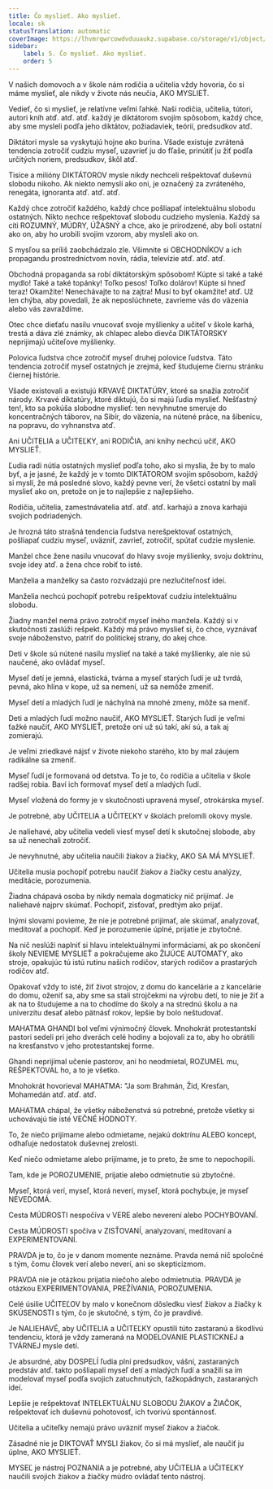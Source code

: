 ```yaml
---
title: Čo myslieť. Ako myslieť.
locale: sk
statusTranslation: automatic
coverImage: https://lhvmrqwrcowdvduuaukz.supabase.co/storage/v1/object/public/strapi-uploads/small_cover-educacion-fundamental.webp-2d51a7828a2b1309555be27f7e2a61a0.webp
sidebar:
    label: 5. Čo myslieť. Ako myslieť.
    order: 5
---
```

V našich domovoch a v škole nám rodičia a učitelia vždy hovoria, čo si máme myslieť, ale nikdy v živote nás neučia, AKO MYSLIEŤ.

Vedieť, čo si myslieť, je relatívne veľmi ľahké. Naši rodičia, učitelia, tútori, autori kníh atď. atď. atď. každý je diktátorom svojím spôsobom, každý chce, aby sme mysleli podľa jeho diktátov, požiadaviek, teórií, predsudkov atď.

Diktátori mysle sa vyskytujú hojne ako burina. Všade existuje zvrátená tendencia zotročiť cudziu myseľ, uzavrieť ju do fľaše, prinútiť ju žiť podľa určitých noriem, predsudkov, škôl atď.

Tisíce a milióny DIKTÁTOROV mysle nikdy nechceli rešpektovať duševnú slobodu nikoho. Ak niekto nemyslí ako oni, je označený za zvráteného, renegáta, ignoranta atď. atď. atď.

Každý chce zotročiť každého, každý chce pošliapať intelektuálnu slobodu ostatných. Nikto nechce rešpektovať slobodu cudzieho myslenia. Každý sa cíti ROZUMNÝ, MÚDRY, ÚŽASNÝ a chce, ako je prirodzené, aby boli ostatní ako on, aby ho urobili svojim vzorom, aby mysleli ako on.

S mysľou sa príliš zaobchádzalo zle. Všimnite si OBCHODNÍKOV a ich propagandu prostredníctvom novín, rádia, televízie atď. atď. atď.

Obchodná propaganda sa robí diktátorským spôsobom! Kúpte si také a také mydlo! Také a také topánky! Toľko pesos! Toľko dolárov! Kúpte si hneď teraz! Okamžite! Nenechávajte to na zajtra! Musí to byť okamžite! atď. Už len chýba, aby povedali, že ak neposlúchnete, zavrieme vás do väzenia alebo vás zavraždíme.

Otec chce dieťaťu nasilu vnucovať svoje myšlienky a učiteľ v škole karhá, trestá a dáva zlé známky, ak chlapec alebo dievča DIKTÁTORSKY neprijímajú učiteľove myšlienky.

Polovica ľudstva chce zotročiť myseľ druhej polovice ľudstva. Táto tendencia zotročiť myseľ ostatných je zrejmá, keď študujeme čiernu stránku čiernej histórie.

Všade existovali a existujú KRVAVÉ DIKTATÚRY, ktoré sa snažia zotročiť národy. Krvavé diktatúry, ktoré diktujú, čo si majú ľudia myslieť. Nešťastný ten!, kto sa pokúša slobodne myslieť: ten nevyhnutne smeruje do koncentračných táborov, na Sibír, do väzenia, na nútené práce, na šibenicu, na popravu, do vyhnanstva atď.

Ani UČITELIA a UČITEĽKY, ani RODIČIA, ani knihy nechcú učiť, AKO MYSLIEŤ.

Ľudia radi nútia ostatných myslieť podľa toho, ako si myslia, že by to malo byť, a je jasné, že každý je v tomto DIKTÁTOROM svojím spôsobom, každý si myslí, že má posledné slovo, každý pevne verí, že všetci ostatní by mali myslieť ako on, pretože on je to najlepšie z najlepšieho.

Rodičia, učitelia, zamestnávatelia atď. atď. atď. karhajú a znova karhajú svojich podriadených.

Je hrozná táto strašná tendencia ľudstva nerešpektovať ostatných, pošliapať cudziu myseľ, uväzniť, zavrieť, zotročiť, spútať cudzie myslenie.

Manžel chce žene nasilu vnucovať do hlavy svoje myšlienky, svoju doktrínu, svoje idey atď. a žena chce robiť to isté.

Manželia a manželky sa často rozvádzajú pre nezlučiteľnosť ideí.

Manželia nechcú pochopiť potrebu rešpektovať cudziu intelektuálnu slobodu.

Žiadny manžel nemá právo zotročiť myseľ iného manžela. Každý si v skutočnosti zaslúži rešpekt. Každý má právo myslieť si, čo chce, vyznávať svoje náboženstvo, patriť do politickej strany, do akej chce.

Deti v škole sú nútené nasilu myslieť na také a také myšlienky, ale nie sú naučené, ako ovládať myseľ.

Myseľ detí je jemná, elastická, tvárna a myseľ starých ľudí je už tvrdá, pevná, ako hlina v kope, už sa nemení, už sa nemôže zmeniť.

Myseľ detí a mladých ľudí je náchylná na mnohé zmeny, môže sa meniť.

Deti a mladých ľudí možno naučiť, AKO MYSLIEŤ. Starých ľudí je veľmi ťažké naučiť, AKO MYSLIEŤ, pretože oni už sú takí, akí sú, a tak aj zomierajú.

Je veľmi zriedkavé nájsť v živote niekoho starého, kto by mal záujem radikálne sa zmeniť.

Myseľ ľudí je formovaná od detstva. To je to, čo rodičia a učitelia v škole radšej robia. Baví ich formovať myseľ detí a mladých ľudí.

Myseľ vložená do formy je v skutočnosti upravená myseľ, otrokárska myseľ.

Je potrebné, aby UČITELIA a UČITEĽKY v školách prelomili okovy mysle.

Je naliehavé, aby učitelia vedeli viesť myseľ detí k skutočnej slobode, aby sa už nenechali zotročiť.

Je nevyhnutné, aby učitelia naučili žiakov a žiačky, AKO SA MÁ MYSLIEŤ.

Učitelia musia pochopiť potrebu naučiť žiakov a žiačky cestu analýzy, meditácie, porozumenia.

Žiadna chápavá osoba by nikdy nemala dogmaticky nič prijímať. Je naliehavé najprv skúmať. Pochopiť, zisťovať, predtým ako prijať.

Inými slovami povieme, že nie je potrebné prijímať, ale skúmať, analyzovať, meditovať a pochopiť. Keď je porozumenie úplné, prijatie je zbytočné.

Na nič neslúži naplniť si hlavu intelektuálnymi informáciami, ak po skončení školy NEVIEME MYSLIEŤ a pokračujeme ako ŽIJÚCE AUTOMATY, ako stroje, opakujúc tú istú rutinu našich rodičov, starých rodičov a prastarých rodičov atď.

Opakovať vždy to isté, žiť život strojov, z domu do kancelárie a z kancelárie do domu, oženiť sa, aby sme sa stali strojčekmi na výrobu detí, to nie je žiť a ak na to študujeme a na to chodíme do školy a na strednú školu a na univerzitu desať alebo pätnásť rokov, lepšie by bolo neštudovať.

MAHATMA GHANDI bol veľmi výnimočný človek. Mnohokrát protestantskí pastori sedeli pri jeho dverách celé hodiny a bojovali za to, aby ho obrátili na kresťanstvo v jeho protestantskej forme.

Ghandi neprijímal učenie pastorov, ani ho neodmietal, ROZUMEL mu, REŠPEKTOVAL ho, a to je všetko.

Mnohokrát hovorieval MAHATMA: "Ja som Brahmán, Žid, Kresťan, Mohamedán atď. atď. atď.

MAHATMA chápal, že všetky náboženstvá sú potrebné, pretože všetky si uchovávajú tie isté VEČNÉ HODNOTY.

To, že niečo prijímame alebo odmietame, nejakú doktrínu ALEBO koncept, odhaľuje nedostatok duševnej zrelosti.

Keď niečo odmietame alebo prijímame, je to preto, že sme to nepochopili.

Tam, kde je POROZUMENIE, prijatie alebo odmietnutie sú zbytočné.

Myseľ, ktorá verí, myseľ, ktorá neverí, myseľ, ktorá pochybuje, je myseľ NEVEDOMÁ.

Cesta MÚDROSTI nespočíva v VERE alebo neverení alebo POCHYBOVANÍ.

Cesta MÚDROSTI spočíva v ZISŤOVANÍ, analyzovaní, meditovaní a EXPERIMENTOVANÍ.

PRAVDA je to, čo je v danom momente neznáme. Pravda nemá nič spoločné s tým, čomu človek verí alebo neverí, ani so skepticizmom.

PRAVDA nie je otázkou prijatia niečoho alebo odmietnutia. PRAVDA je otázkou EXPERIMENTOVANIA, PREŽÍVANIA, POROZUMENIA.

Celé úsilie UČITEĽOV by malo v konečnom dôsledku viesť žiakov a žiačky k SKÚSENOSTI s tým, čo je skutočné, s tým, čo je pravdivé.

Je NALIEHAVÉ, aby UČITELIA a UČITEĽKY opustili túto zastaranú a škodlivú tendenciu, ktorá je vždy zameraná na MODELOVANIE PLASTICKNEJ a TVÁRNEJ mysle detí.

Je absurdné, aby DOSPELÍ ľudia plní predsudkov, vášní, zastaraných predstáv atď. takto pošliapali myseľ detí a mladých ľudí a snažili sa im modelovať myseľ podľa svojich zatuchnutých, ťažkopádnych, zastaraných ideí.

Lepšie je rešpektovať INTELEKTUÁLNU SLOBODU ŽIAKOV a ŽIAČOK, rešpektovať ich duševnú pohotovosť, ich tvorivú spontánnosť.

Učitelia a učiteľky nemajú právo uväzniť myseľ žiakov a žiačok.

Zásadné nie je DIKTOVAŤ MYSLI žiakov, čo si má myslieť, ale naučiť ju úplne, AKO MYSLIEŤ.

MYSEĽ je nástroj POZNANIA a je potrebné, aby UČITELIA a UČITEĽKY naučili svojich žiakov a žiačky múdro ovládať tento nástroj.


